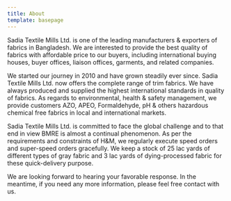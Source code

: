 ```yaml
---
title: About
template: basepage
---
```


Sadia Textile Mills Ltd. is one of the leading manufacturers & exporters of fabrics in Bangladesh. We are interested to provide the best quality of fabrics with affordable price to our buyers, including international buying houses, buyer offices, liaison offices, garments, and related companies.

We started our journey in 2010 and have grown steadily ever since. Sadia Textile Mills Ltd. now offers the complete range of trim fabrics. We have always produced and supplied the highest international standards in quality of fabrics. As regards to environmental, health & safety management, we provide customers AZO, APEO, Formaldehyde, pH & others hazardous chemical free fabrics in local and international markets.

Sadia Textile Mills Ltd. is committed to face the global challenge and to that end in view BMRE is almost a continual phenomenon. As per the requirements and constraints of H&M, we regularly execute speed orders and super-speed orders gracefully. We keep a stock of 25 lac yards of different types of gray fabric and 3 lac yards of dying-processed fabric for these quick-delivery purpose.

We are looking forward to hearing your favorable response. In the meantime, if you need any more information, please feel free contact with us.
